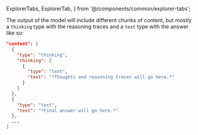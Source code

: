   ExplorerTabs,
  ExplorerTab,
} from '@/components/common/explorer-tabs';


The output of the model will include different chunks of content, but mostly a `thinking` type with the reasoning traces and a `text` type with the answer like so:

```json
"content": [
  {
    "type": "thinking",
    "thinking": [
      {
        "type": "text",
        "text": "*Thoughts and reasoning traces will go here.*"
      }
    ]
  },
  {
    "type": "text",
    "text": "*Final answer will go here.*"
  },
  ...
]
```

<ExplorerTabs mode="close" id="new-output">
    <ExplorerTab value="json-output" label="JSON Output">
        <JSONOutputTab/>
    </ExplorerTab>
    <ExplorerTab value="rendered-thinking" label="Rendered Thinking">
        <RenderedThinkingTab/>
    </ExplorerTab>
    <ExplorerTab value="rendered-answer" label="Rendered Answer">
        <RenderedAnswerTab/>
    </ExplorerTab>
</ExplorerTabs>